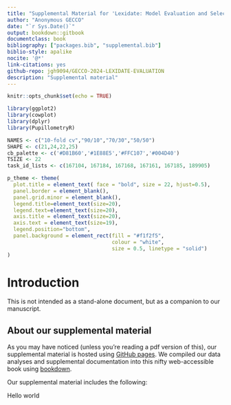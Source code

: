 ```yaml
---
title: "Supplemental Material for 'Lexidate: Model Evaluation and Selection with Lexicase Selection'"
author: "Anonymous GECCO"
date: "`r Sys.Date()`"    
output: bookdown::gitbook
documentclass: book
bibliography: ["packages.bib", "supplemental.bib"]
biblio-style: apalike
nocite: '@*'
link-citations: yes
github-repo: jgh9094/GECCO-2024-LEXIDATE-EVALUATION
description: "Supplemental material"
---
```


```r
knitr::opts_chunk$set(echo = TRUE)
```

```r
library(ggplot2)
library(cowplot)
library(dplyr)
library(PupillometryR)

NAMES <- c("10-fold cv","90/10","70/30","50/50")
SHAPE <- c(21,24,22,25)
cb_palette <- c('#D81B60','#1E88E5','#FFC107','#004D40')
TSIZE <- 22
task_id_lists <- c(167104, 167184, 167168, 167161, 167185, 189905)

p_theme <- theme(
  plot.title = element_text( face = "bold", size = 22, hjust=0.5),
  panel.border = element_blank(),
  panel.grid.minor = element_blank(),
  legend.title=element_text(size=20),
  legend.text=element_text(size=20),
  axis.title = element_text(size=20),
  axis.text = element_text(size=19),
  legend.position="bottom",
  panel.background = element_rect(fill = "#f1f2f5",
                                  colour = "white",
                                  size = 0.5, linetype = "solid")
)
```

# Introduction

This is not intended as a stand-alone document, but as a companion to our manuscript.

## About our supplemental material

As you may have noticed (unless you're reading a pdf version of this), our supplemental material is hosted using [GitHub pages](https://pages.github.com/).
We compiled our data analyses and supplemental documentation into this nifty web-accessible book using [bookdown](https://bookdown.org).

<!-- The source code/configuration files for this supplemental material can be found in [this GitHub repository](https://github.com/amlalejini/GECCO-2024-phylogeny-informed-subsampling). -->

Our supplemental material includes the following:

Hello world

<!-- - Data availability (Section \@ref(data-availability)) -->
<!-- - Local compilation (Section \@ref(local-compilation)) -->
<!-- - GP instruction set (Section \@ref(signalgp-instruction-set)) -->
  <!-- - Selection scheme diagnostics (Section \@ref(selection-scheme-diagnostic-experiments))
  - Program synthesis problems (Section \@ref(program-synthesis-experiments)) -->

<!-- ## Contributing authors -->

<!-- - Alexander Lalejini -->
<!-- - Marcos Sanson -->
<!-- - Jack Garbus -->
<!-- - Emily Dolson -->